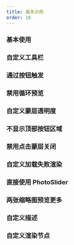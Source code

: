 ```yaml
---
title: 基本示例
order: 10
---
```


### 基本使用

<Demo src="./components/doc-basic.tsx" />

### 自定义工具栏

<Demo src="./components/doc-toolbar.tsx" />

### 通过按钮触发

<Demo src="./components/doc-button.tsx" />

### 禁用循环预览

<Demo src="./components/doc-loop.tsx" />

### 自定义蒙层透明度

<Demo src="./components/doc-backdrop.tsx" />

### 不显示顶部按钮区域

<Demo src="./components/doc-pure.tsx" />

### 禁用点击蒙层关闭

<Demo src="./components/doc-close.tsx" />

### 自定义加载失败渲染

<Demo src="./components/doc-broken.tsx" />

### 直接使用 PhotoSlider

<Demo src="./components/doc-controlled.tsx" />

### 两张缩略图预览更多

<Demo src="./components/doc-part.tsx" />

### 自定义描述

<Demo src="./components/doc-overlay.tsx" />

### 自定义渲染节点

<Demo src="./components/doc-render.tsx" />

